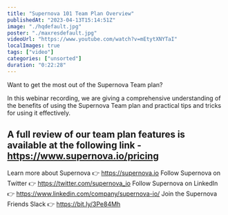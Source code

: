 ```yaml
---
title: "Supernova 101 Team Plan Overview"
publishedAt: "2023-04-13T15:14:51Z"
image: "./hqdefault.jpg"
poster: "./maxresdefault.jpg"
videoUrl: "https://www.youtube.com/watch?v=mEtytXNYTaI"
localImages: true
tags: ["video"]
categories: ["unsorted"]
duration: "0:22:28"
---
```

Want to get the most out of the Supernova Team plan?

In this webinar recording, we are giving a comprehensive understanding of the benefits of using the Supernova Team plan and practical tips and tricks for using it effectively.

A full review of our team plan features is available at the following link - https://www.supernova.io/pricing
--------
Learn more about Supernova 👉 https://supernova.io
Follow Supernova on Twitter 👉  https://twitter.com/supernova_io
Follow Supernova on LinkedIn 👉 https://www.linkedin.com/company/supernova-io/
Join the Supernova Friends Slack 👉 https://bit.ly/3Pe84Mh
